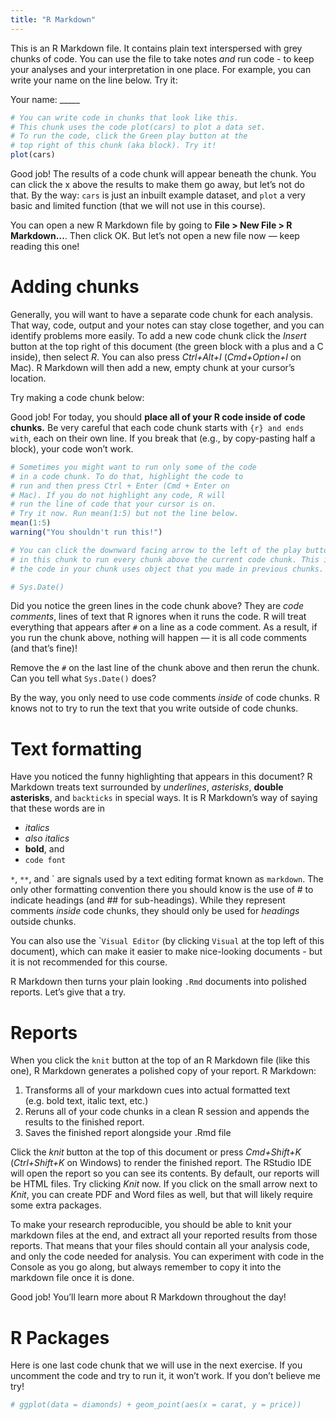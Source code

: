 ```yaml
---
title: "R Markdown"
---
```


This is an R Markdown file. It contains plain text interspersed with grey chunks of code. You can use the file to take notes _and_ run code - to keep your analyses and your interpretation in one place. For example, you can write your name on the line below. Try it: 

Your name: _____

```r
# You can write code in chunks that look like this.
# This chunk uses the code plot(cars) to plot a data set.
# To run the code, click the Green play button at the
# top right of this chunk (aka block). Try it!
plot(cars)
```

Good job! The results of a code chunk will appear beneath the chunk. You can click the x above the results to make them go away, but let's not do that. By the way: `cars` is just an inbuilt example dataset, and `plot` a very basic and limited function (that we will not use in this course).

You can open a new R Markdown file by going to **File > New File > R Markdown...**. Then click OK. But let's not open a new file now — keep reading this one! 

# Adding chunks

Generally, you will want to have a separate code chunk for each analysis. That way, code, output and your notes can stay close together, and you can identify problems more easily. To add a new code chunk click the *Insert* button at the top right of this document (the green block with a plus and a C inside), then select *R*. You can also press *Ctrl+Alt+I* (*Cmd+Option+I* on Mac). R Markdown will then add a new, empty chunk at your cursor's location.

Try making a code chunk below:



Good job! For today, you should **place all of your R code inside of code chunks.** Be very careful that each code chunk starts with ```{r} and ends with ```, each on their own line. If you break that (e.g., by copy-pasting half a block), your code won't work.

```r
# Sometimes you might want to run only some of the code 
# in a code chunk. To do that, highlight the code to 
# run and then press Ctrl + Enter (Cmd + Enter on 
# Mac). If you do not highlight any code, R will 
# run the line of code that your cursor is on.
# Try it now. Run mean(1:5) but not the line below.
mean(1:5)
warning("You shouldn't run this!")
```

```r
# You can click the downward facing arrow to the left of the play button
# in this chunk to run every chunk above the current code chunk. This is useful if 
# the code in your chunk uses object that you made in previous chunks.

# Sys.Date()
```

Did you notice the green lines in the code chunk above? They are *code comments*, lines of text that R ignores when it runs the code. R will treat everything that appears after `#` on a line as a code comment. As a result, if you run the chunk above, nothing will happen — it is all code comments (and that's fine)!

Remove the `#` on the last line of the chunk above and then rerun the chunk. Can you tell what `Sys.Date()` does?

By the way, you only need to use code comments _inside_ of code chunks. R knows not to try to run the text that you write outside of code chunks.

# Text formatting

Have you noticed the funny highlighting that appears in this document? R Markdown treats text surrounded by _underlines_, *asterisks*, **double asterisks**, and `backticks` in special ways. It is R Markdown's way of saying that these words are in

- _italics_
- *also italics*
- **bold**, and
- `code font`

`*`, `**`, and \` are signals used by a text editing format known as `markdown`. The only other formatting convention there you should know is the use of # to indicate headings (and ## for sub-headings). While they represent comments *inside* code chunks, they should only be used for *headings* outside chunks.

You can also use the ``Visual Editor` (by clicking `Visual` at the top left of this document), which can make it easier to make nice-looking documents - but it is not recommended for this course.

R Markdown then turns your plain looking `.Rmd` documents into polished reports. Let's give that a try.

# Reports

When you click the `knit` button at the top of an R Markdown file (like this one), R Markdown generates a polished copy of your report. R Markdown:

1. Transforms all of your markdown cues into actual formatted text (e.g. bold text, italic text, etc.)
2. Reruns all of your code chunks in a clean R session and appends the results to the finished report.
3. Saves the finished report alongside your .Rmd file

Click the *knit* button at the top of this document or press *Cmd+Shift+K* (*Ctrl+Shift+K* on Windows) to render the finished report. The RStudio IDE will open the report so you can see its contents. By default, our reports will be HTML files. Try clicking *Knit* now. If you click on the small arrow next to *Knit*, you can create PDF and Word files as well, but that will likely require some extra packages.

To make your research reproducible, you should be able to knit your markdown files at the end, and extract all your reported results from those reports. That means that your files should contain all your analysis code, and only the code needed for analysis. You can experiment with code in the Console as you go along, but always remember to copy it into the markdown file once it is done.

Good job! You'll learn more about R Markdown throughout the day!

# R Packages

Here is one last code chunk that we will use in the next exercise. If you uncomment the code and try to run it, it won't work. If you don't believe me try!


```r
# ggplot(data = diamonds) + geom_point(aes(x = carat, y = price))
```
